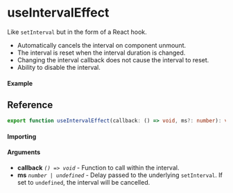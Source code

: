 
<Meta title="Lifecycle/useIntervalEffect" component={Example} />

# useIntervalEffect

Like `setInterval` but in the form of a React hook.

- Automatically cancels the interval on component unmount.
- The interval is reset when the interval duration is changed.
- Changing the interval callback does not cause the interval to reset.
- Ability to disable the interval.

#### Example

<Canvas>
  <Story story={Example} inline />
</Canvas>

## Reference

```ts
export function useIntervalEffect(callback: () => void, ms?: number): void;
```

#### Importing

<ImportPath />

#### Arguments

- **callback** _`() => void`_ - Function to call within the interval.
- **ms** _`number | undefined`_ - Delay passed to the underlying `setInterval`. If set to
  `undefined`, the interval will be cancelled.
